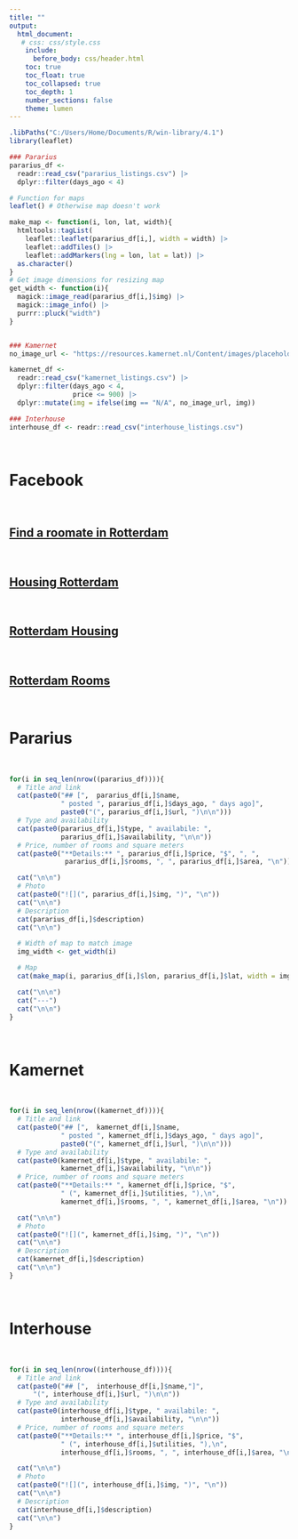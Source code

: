 ```yaml
---
title: ""
output: 
  html_document:
   # css: css/style.css
    include:
      before_body: css/header.html
    toc: true
    toc_float: true
    toc_collapsed: true
    toc_depth: 1
    number_sections: false
    theme: lumen
---
```


```r
.libPaths("C:/Users/Home/Documents/R/win-library/4.1")
library(leaflet)

### Pararius
pararius_df <-
  readr::read_csv("pararius_listings.csv") |>
  dplyr::filter(days_ago < 4)

# Function for maps
leaflet() # Otherwise map doesn't work

make_map <- function(i, lon, lat, width){
  htmltools::tagList(
    leaflet::leaflet(pararius_df[i,], width = width) |>
    leaflet::addTiles() |>
    leaflet::addMarkers(lng = lon, lat = lat)) |>
  as.character()
}
# Get image dimensions for resizing map
get_width <- function(i){
  magick::image_read(pararius_df[i,]$img) |>
  magick::image_info() |>
  purrr::pluck("width")
}


### Kamernet
no_image_url <- "https://resources.kamernet.nl/Content/images/placeholder/no-pic-advert.png"

kamernet_df <-
  readr::read_csv("kamernet_listings.csv") |>
  dplyr::filter(days_ago < 4,
                price <= 900) |>
  dplyr::mutate(img = ifelse(img == "N/A", no_image_url, img))

### Interhouse
interhouse_df <- readr::read_csv("interhouse_listings.csv")

```

$~$

# Facebook

$~$

## [Find a roomate in Rotterdam](https://www.facebook.com/groups/kamer.in.rotterdam?sorting_setting=CHRONOLOGICAL)

$~$

## [Housing Rotterdam](https://www.facebook.com/groups/apartmentshousingrotterdam?sorting_setting=CHRONOLOGICAL_LISTINGS)

$~$

## [Rotterdam Housing](https://www.facebook.com/groups/rotterdam.housing?sorting_setting=CHRONOLOGICAL_LISTINGS)

$~$

## [Rotterdam Rooms](https://www.facebook.com/groups/1986292084964994?sorting_setting=CHRONOLOGICAL)

$~$

# Pararius

$~$


```r
for(i in seq_len(nrow((pararius_df)))){
  # Title and link
  cat(paste0("## [",  pararius_df[i,]$name,
             " posted ", pararius_df[i,]$days_ago, " days ago]",
             paste0("(", pararius_df[i,]$url, ")\n\n")))
  # Type and availability
  cat(paste0(pararius_df[i,]$type, " availabile: ",
             pararius_df[i,]$availability, "\n\n"))
  # Price, number of rooms and square meters
  cat(paste0("**Details:** ", pararius_df[i,]$price, "$", ", ",
              pararius_df[i,]$rooms, ", ", pararius_df[i,]$area, "\n"))

  cat("\n\n")
  # Photo
  cat(paste0("![](", pararius_df[i,]$img, ")", "\n"))
  cat("\n\n")
  # Description
  cat(pararius_df[i,]$description)
  cat("\n\n")

  # Width of map to match image
  img_width <- get_width(i)

  # Map
  cat(make_map(i, pararius_df[i,]$lon, pararius_df[i,]$lat, width = img_width))

  cat("\n\n")
  cat("---")
  cat("\n\n")
}
```

$~$

# Kamernet

$~$

```r
for(i in seq_len(nrow((kamernet_df)))){
  # Title and link
  cat(paste0("## [",  kamernet_df[i,]$name,
             " posted ", kamernet_df[i,]$days_ago, " days ago]",
             paste0("(", kamernet_df[i,]$url, ")\n\n")))
  # Type and availability
  cat(paste0(kamernet_df[i,]$type, " availabile: ",
             kamernet_df[i,]$availability, "\n\n"))
  # Price, number of rooms and square meters
  cat(paste0("**Details:** ", kamernet_df[i,]$price, "$",
             " (", kamernet_df[i,]$utilities, "),\n",
             kamernet_df[i,]$rooms, ", ", kamernet_df[i,]$area, "\n"))

  cat("\n\n")
  # Photo
  cat(paste0("![](", kamernet_df[i,]$img, ")", "\n"))
  cat("\n\n")
  # Description
  cat(kamernet_df[i,]$description)
  cat("\n\n")
}
```

$~$

# Interhouse

$~$

```r
for(i in seq_len(nrow((interhouse_df)))){
  # Title and link
  cat(paste0("## [",  interhouse_df[i,]$name,"]",
      "(", interhouse_df[i,]$url, ")\n\n"))
  # Type and availability
  cat(paste0(interhouse_df[i,]$type, " availabile: ",
             interhouse_df[i,]$availability, "\n\n"))
  # Price, number of rooms and square meters
  cat(paste0("**Details:** ", interhouse_df[i,]$price, "$",
             " (", interhouse_df[i,]$utilities, "),\n",
             interhouse_df[i,]$rooms, ", ", interhouse_df[i,]$area, "\n"))

  cat("\n\n")
  # Photo
  cat(paste0("![](", interhouse_df[i,]$img, ")", "\n"))
  cat("\n\n")
  # Description
  cat(interhouse_df[i,]$description)
  cat("\n\n")
}
```
